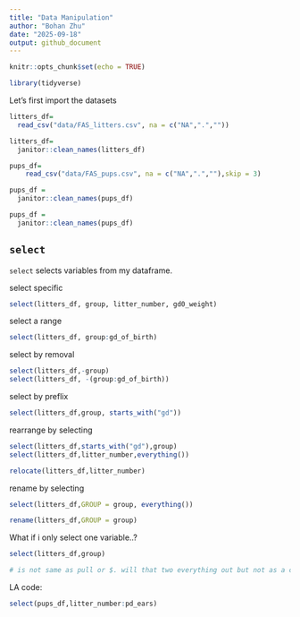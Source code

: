 ```yaml
---
title: "Data Manipulation"
author: "Bohan Zhu"
date: "2025-09-18"
output: github_document
---
```


```r
knitr::opts_chunk$set(echo = TRUE)
```

```r
library(tidyverse)
```

Let's first import the datasets
```r
litters_df=
  read_csv("data/FAS_litters.csv", na = c("NA",".",""))

litters_df=
  janitor::clean_names(litters_df)

pups_df=
    read_csv("data/FAS_pups.csv", na = c("NA",".",""),skip = 3)

pups_df = 
  janitor::clean_names(pups_df)

pups_df = 
  janitor::clean_names(pups_df)
```

## `select`

`select` selects variables from my dataframe.

select specific
```r
select(litters_df, group, litter_number, gd0_weight)
```

select a range
```r
select(litters_df, group:gd_of_birth)
```

select by removal
```r
select(litters_df,-group)
select(litters_df, -(group:gd_of_birth))

```

select by preflix

```r
select(litters_df,group, starts_with("gd"))
```

rearrange by selecting
```r
select(litters_df,starts_with("gd"),group)
select(litters_df,litter_number,everything())

relocate(litters_df,litter_number)
```

rename by selecting
```r
select(litters_df,GROUP = group, everything())

rename(litters_df,GROUP = group)
```

What if i only select one variable..?
```r
select(litters_df,group)

# is not same as pull or $. will that two everything out but not as a character.
```
LA code:
```r
select(pups_df,litter_number:pd_ears)
```





